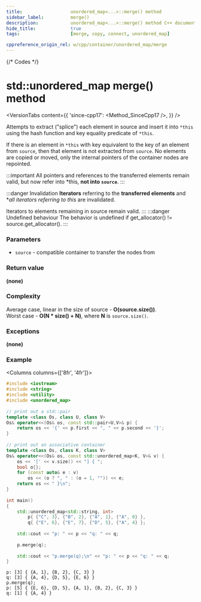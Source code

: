 ```yaml
---
title:					unordered_map<...>::merge() method
sidebar_label:			merge()
description:			unordered_map<...>::merge() method C++ documentation
hide_title:				true
tags:					[merge, copy, connect, unordered_map]

cppreference_origin_rel: w/cpp/container/unordered_map/merge
---
```



{/* Codes */}


# std::unordered_map merge() method

<VersionTabs content={{
	'since-cpp17': <Method_SinceCpp17 />,
}} />

Attempts to extract ("splice") each element in source and insert it into `*this` using the hash function and key equality predicate of `*this`.


If there is an element in `*this` with key equivalent to the key of an element from `source`, then that element is not extracted from `source`.
No elements are copied or moved, only the internal pointers of the container nodes are repointed. 

:::important
All pointers and references to the transferred elements remain valid, but now refer into *this, **not into `source`**. 
:::

:::danger Invalidation
**Iterators** referring to the **transferred elements** and **all iterators referring to *this** are invalidated.

Iterators to elements remaining in source remain valid.
:::
:::danger Undefined behaviour
The behavior is undefined if get_allocator() != source.get_allocator().
:::

### Parameters

 - `source` - compatible container to transfer the nodes from

### Return value

**(none)**

### Complexity

Average case, linear in the size of source - **O(source.size())**.  
Worst case - **O(N * size() + N)**, where **N** is `source.size()`.

### Exceptions

**(none)**

### Example

<Columns columns={['8fr', '4fr']}>
<div>

```cpp title='Main.cpp' showLineNumbers
#include <iostream>
#include <string>
#include <utility>
#include <unordered_map>
 
// print out a std::pair
template <class Os, class U, class V>
Os& operator<<(Os& os, const std::pair<U,V>& p) {
    return os << '{' << p.first << ", " << p.second << '}';
}
 
// print out an associative container
template <class Os, class K, class V>
Os& operator<<(Os& os, const std::unordered_map<K, V>& v) {
    os << '[' << v.size() << "] { ";
    bool o{};
    for (const auto& e : v)
        os << (o ? ", " : (o = 1, "")) << e;
    return os << " }\n";
}
 
int main()
{
    std::unordered_map<std::string, int>
        p{ {"C", 3}, {"B", 2}, {"A", 1}, {"A", 0} },
        q{ {"E", 6}, {"E", 7}, {"D", 5}, {"A", 4} };
 
    std::cout << "p: " << p << "q: " << q;
 
    p.merge(q);
 
    std::cout << "p.merge(q);\n" << "p: " << p << "q: " << q;
}
```

</div>
<div>

```plaintext title="Possible output"
p: [3] { {A, 1}, {B, 2}, {C, 3} }
q: [3] { {A, 4}, {D, 5}, {E, 6} }
p.merge(q);
p: [5] { {E, 6}, {D, 5}, {A, 1}, {B, 2}, {C, 3} }
q: [1] { {A, 4} }
```

</div>
</Columns>
